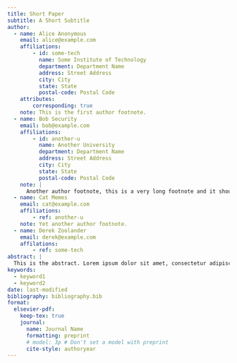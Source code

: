 ```yaml
---
title: Short Paper
subtitle: A Short Subtitle
author:
  - name: Alice Anonymous
    email: alice@example.com
    affiliations: 
        - id: some-tech
          name: Some Institute of Technology
          department: Department Name
          address: Street Address
          city: City
          state: State
          postal-code: Postal Code
    attributes:
        corresponding: true
    note: This is the first author footnote.
  - name: Bob Security
    email: bob@example.com
    affiliations:
        - id: another-u
          name: Another University
          department: Department Name
          address: Street Address
          city: City
          state: State
          postal-code: Postal Code
    note: |
      Another author footnote, this is a very long footnote and it should be a really long footnote. But this footnote is not yet sufficiently long enough to make two lines of footnote text.
  - name: Cat Memes
    email: cat@example.com
    affiliations:
        - ref: another-u
    note: Yet another author footnote.
  - name: Derek Zoolander
    email: derek@example.com
    affilations:
        - ref: some-tech
abstract: |
  This is the abstract. Lorem ipsum dolor sit amet, consectetur adipiscing elit. Vestibulum augue turpis, dictum non malesuada a, volutpat eget velit. Nam placerat turpis purus, eu tristique ex tincidunt et. Mauris sed augue eget turpis ultrices tincidunt. Sed et mi in leo porta egestas. Aliquam non laoreet velit. Nunc quis ex vitae eros aliquet auctor nec ac libero. Duis laoreet sapien eu mi luctus, in bibendum leo molestie. Sed hendrerit diam diam, ac dapibus nisl volutpat vitae. Aliquam bibendum varius libero, eu efficitur justo rutrum at. Sed at tempus elit.
keywords: 
  - keyword1
  - keyword2
date: last-modified
bibliography: bibliography.bib
format:
  elsevier-pdf:
    keep-tex: true
    journal:
      name: Journal Name
      formatting: preprint
      # model: 3p # Don't set a model with preprint
      cite-style: authoryear
---
```


```{=latex}
\section{Introdução}

\section{Parte 1}

A Fig.~\ref{fig:part1-original} apresenta o circuito original proposto pelo trabalho.

\begin{figure}
    \centering
    \includegraphics[width=0.75\linewidth]{Images/part1-original.png}
    \caption{Circuito original}
    \label{fig:part1-original}
\end{figure}

\subsection{Análise DC}

Abaixo, na Fig.~\ref{fig:part1-dc-circuit} foram anulados a fonte de tensão alternada, o capacitor e o indutor. 

\begin{figure}
    \centering
    \includegraphics[width=0.75\linewidth]{Images/part1-dc-circuit.png}
    \caption{Circuito com elementos AC anulados}
    \label{fig:part1-dc-circuit}
\end{figure}

A Fig.~\ref{fig:part1-simplified-circuit-dc} apresenta o circuito simplificado.

\begin{figure}
    \centering
    \includegraphics[width=0.75\linewidth]{Images/part1-simplified-circuit-dc.png}
    \caption{Circuito simplificado para análise DC}
    \label{fig:part1-simplified-circuit-dc}
\end{figure}

A partir do circuito apresentado na Fig.~\ref{fig:part1-simplified-circuit-dc}, é possível analisar a corrente de operação do diodo \(D_1\). A corrente de operação é dada pela seguinte equação

\[
    \begin{split}
        I&=I_Se^{\frac{v}{V_T}}\implies\\
        \ln\left(\frac{I}{I_S}\right)&=\frac{v}{V_T}\implies\\
        v&=V_T\ln\left(\frac{I}{I_S}\right)
    \end{split}
\]

em que a \(I_S\) é a corrente de saturação, dada pelo problema como \(I_S=222\;\text{pA}\), \(V_T\approx25,3\;\text{mV}\) é a tensão térmica e \(v\) é a tensão aplicada sobre o diodo.

Aplicando os valores, obtém-se

\[
    \begin{split}
        v&=25,3\cdot10^{-3}\ln\left(\frac{1\cdot10^{-3}}{222\cdot10^{-12}}\right)\implies\\
        &=387,6\;\text{mV}
    \end{split}
\]


\subsection{Simulação DC}

A Fig.~\ref{fig:part1-dc-simulation} apresenta os resultados obtidos por meio da simulação DC do circuito.

\begin{figure}
    \centering
    \includegraphics[width=0.75\linewidth]{Images/image.png}
    \caption{Simulação DC do circuito}
    \label{fig:part1-dc-simulation}
\end{figure}

\subsection{Análise de pequenos sinais}

Para pequenos sinais, o diodo opera como uma resistência linear. Dessa forma, é possível substituir o diodo por um resistor \(r_d\). A Fig.~\ref{fig:small-signal-model} apresenta o circuito, sendo que o diodo foi substituído por um resistor \(r_d\).

\begin{figure}
    \centering
    \includegraphics[width=0.75\linewidth]{Images/small-signal-model.png}
    \caption{Circuito com o diodo no modelo de pequenos sinais}
    \label{fig:small-signal-model}
\end{figure}

Esse resistor \(r_d\) pode ser modelado como se segue. Supõe-se que um sinal \(v_D(t)=V_D+v_d(t)\) seja aplicado a um diodo, sendo \(V_D\) a parcela DC do sinal \(v_D\) e \(v_d\) o sinal propriamente dito. Para obter a corrente \(i_D(t)\), utiliza-se a relação a seguir

\[
    \begin{split}
        i_D(t)&=I_Se^{\frac{v_D}{V_T}}=I_Se^{\frac{V_D+v_d}{V_T}}\implies\\
        i_D(t)&=I_Se^{\frac{v_D}{V_T}}e^{\frac{v_d}{V_T}}\implies\\
        i_D(t)&=I_De^{\frac{v_d}{V_T}}
    \end{split}
\]

Se \(\frac{v_d}{V_T})\gg1\), ou seja, se \(v_d\gg V_T\), então é possível utilizar a seguinte expressão

\[
    \begin{split}
        i_D(t)&\approx I_D\left(1+\frac{v_d}{V_T}\right)\implies\\
        i_D(t)&=I_D+\frac{I_D}{V_T}v_d
    \end{split}
\]

Assim, a resistência do modelo de pequenos sinais é definida como \(r_d=\frac{V_T}{I_D}\).


\subsection{Simulação AC}

Para a simulação do modelo obtido, foi realizada uma varredura nas correntes que são aplicadas ao diodo, de \(1\;\text{mA}\) a \(10\;\text{mA}\), com uma frequência fixa de \(1\;\text{GHz}\). Os resultados obtidos, bem como todo o modelo utilizado para a simulação pode ser visualizado na Fig.~\ref{fig:complete-ac-simulation}.

\begin{figure}
    \centering
    \includegraphics[width=0.75\linewidth]{Images/complete-ac-simulation.png}
    \caption{Simulação AC completa}
    \label{fig:complete-ac-simulation}
\end{figure}


\section{Parte 2}

\subsection{Análise DC}

A Fig.~\ref{fig:part2-original} apresenta o circuito original.

\begin{figure}
    \centering
    \includegraphics[width=0.8\linewidth]{Images/part2-original.png}
    \caption{Circuito original do amplificador}
    \label{fig:part2-original}
\end{figure}

A primeira análise a ser realizada é a análise em corrente contínua (análise DC). Dessa forma, a fonte de corrente alternada \(I_1\) é anulada e os capacitores \(C_i\) e \(C_B\) são substituídos por circuitos abertos. Essas substituições podem ser visualizadas no circuito da Fig.~\ref{fig:dc-analysis-circuit}.

\begin{figure}
    \centering
    \includegraphics[width=1\linewidth]{Images/dc-analysis-circuit.png}
    \caption{Circuito com elementos AC anulados}
    \label{fig:dc-analysis-circuit}
\end{figure}

Após essa anulação dos componentes, o circuito pode ser simplificado como é apresentado na Fig.~\ref{fig:part2-dc-simplified-circuit}.

\begin{figure}
    \centering
    \includegraphics[width=1\linewidth]{Images/part2-dc-simplified-circuit.png}
    \caption{Circuito simplificado para análise DC}
    \label{fig:part2-dc-simplified-circuit}
\end{figure}

A Fig.~\ref{fig:part2-magnitudes-dc-simplified-circuit} evidencia as grandezas que se desejam obter do circuito.

\begin{figure}
    \centering
    \includegraphics[width=1\linewidth]{Images/part2-magnitudes-dc-simplified-circuit.png}
    \caption{Circuito simplificado para análise DC com grandezas evidentes}
    \label{fig:part2-magnitudes-dc-simplified-circuit}
\end{figure}

O cálculo de tais grandezas é iniciado calculando o analisando a malha a seguir

\[
    \begin{split}
        R_EI_E+V_{EC}+R_CI_L=V_1\implies\\
        R_EI_E+V_{EB}+I_BR_f+R_CI_L=V_1
    \end{split}
\]

Em relação às correntes do circuito, pode-se perceber que

\[
    I_E=I_B+I_C
\]

e

\[
    I_L=I_B+I_C
\]

Dessa forma, pode-se estabelecer que \(I_E=I_L=(\beta+1)I_B\). Substituindo essas relações resulta em

\[
    (\beta+1)I_BR_E+V_{EB}+I_BR_f+(\beta+1)I_BR_C=V_1
\]

Rearranjando os termos

\[
    I_B=\frac{V_1-V_{EB}}{(\beta+1)R_E+R_f+(\beta+1)R_C}
\]

Usualmente, o valor de \(V_{EB}\approx0,7\;\text{V}\). Além disso, substituindo os valores obtém-se

\[
    \begin{split}
        I_B&=\frac{5-0,7}{(500+1)12,5+21\cdot10^{3}+(500+1)50}\implies\\
        &=82,2\;\mu\text{A}
    \end{split}
\]

Consequentemente a correntes de coletor é calculada por

\[
    \begin{split}
        I_C&=\beta I_B\implies\\
        &=500\cdot82,2\cdot10^{-6}\implies\\
        &=41,1\;\text{mA}
    \end{split}
\]

De forma semelhante, a corrente de emissor é dada por

\[
    \begin{split}
        I_E&=(\beta+1)I_B\implies\\
        &=(500+1)\cdot82,2\cdot10^{-6}\implies\\
        &=41,2\;\text{mA}
    \end{split}
\]

Assim, foram calculadas todas as correntes da análise DC do circuito. Agora, calculam-se as tensões. O cálculo das tensões inicia-se pela tensão de emissor

\[
    \begin{split}
        I_E&=\frac{V_1-V_E}{R_E}\implies\\
        V_E&=V_1-I_ER_E\implies\\
        &=5-41,2\cdot10^{-3}\cdot12,5\implies\\
        &=4.49\;\text{V}
    \end{split}
\]

A tensão de base é dada por

\[
    \begin{split}
        V_{EB}&=V_E-V_B\implies\\
        V_B&=V_E-V_{EB}\implies\\
        V_B&=4,49-0,7=3,8\;\text{V}
    \end{split}
\]

Assim, a tensão de coletor é dada por

\[
    \begin{split}
        I_B&=\frac{V_B-V_C}{R_f}\implies\\
        V_C&=V_B-I_BR_f\implies\\
        &=3,8-82,2\cdot10^{-6}\cdot21\cdot10^{3}\implies\\
        &=2,1\;\text{V}
    \end{split}
\]

Uma forma de verificação dos valores calculados pode ser realizada calculando-se a corrente sobre a carga (e consequentemente a corrente no emissor) por meio dos valores obtidos nos cálculos anteriores

\[
    \begin{split}
        I_E&=\frac{V_C-0}{R_C}\implies\\
        &=\frac{V_C}{R_C}\implies\\
        &=\frac{2,1}{50}=41,2\;\text{mA}
    \end{split}
\]

Essa verificação garante que os valores estão coesos. 


\subsection{Simulação DC}

Com todos esses valores em mãos, é possível simular o circuito e realizar a simulação DC.

\begin{figure}
    \centering
    \includegraphics[width=0.75\linewidth]{Images/part2-simul-DC.png}
    \caption{Simulação DC do circuito amplificador}
    \label{fig:part2-simul-DC}
\end{figure}

Para fins de comparação, a Tab.~\ref{tab:calc_sim} apresenta uma comparação entre os valores calculados e simulados, com base na Fig.~\ref{fig:part2-simul-DC}.

\begin{table}[h!]
    \centering
    \begin{tabular}{|c|c|c|}
        \hline
        \textbf{Descrição} & \textbf{Cálculo} & \textbf{Simulação} \\ \hline
        $I_B$ & 82,2$\mu$A & 79$\mu$A \\ \hline
        $I_C$ & 41,1mA & 39,5mA \\ \hline
        $I_E$ & 41,2mA & 39,6mA \\ \hline
        $V_B$ & 3,8V & 3,64V \\ \hline
        $V_C$ & 2,1V & 1,98V \\ \hline
        $V_E$ & 4,49V & 4,51V \\ \hline
        $V_{EB}$ & 0,7V & 0,685V \\ \hline
    \end{tabular}
    \caption{Comparação entre valores calculados e simulados}
    \label{tab:calc_sim}
\end{table}

Todos os cálculos apresentados nesta subseção foram realizados com base no Capítulo 6 \textit{Bipolar Junction Transistors (BJTs)}, especificamente as subseções 6.1.2 \textit{Operation of the npn Transistor in the Active Mode}, 6.1.5 \textit{The pnp Transistor} da Seção 6.1 \textit{Device Structure and Physical Operation}, a Subseção 6.2.1 \textit{Circuit Symbols and Conventions} da Seção 6.2 \textit{Current–Voltage Characteristics} e a Seção 6.3 \textit{BJT Circuits at DC} de \cite{sedra2014microelectronic}.

\subsection{Análise de pequenos sinais}

A Fig.~\ref{fig:small-signal-model-ac} apresenta o circuito completo, com a substituição do transistor por seu modelo híbrido-\(\pi\), sem a resistência \(r_o\), dessa forma, negligenciando o efeito \textit{Early} ou modulação da largura da base.

\begin{figure}
    \centering
    \includegraphics[width=0.75\linewidth]{Images/small-signal-model-ac.png}
    \caption{Substituição do transistor pelo modelo de híbrido-\(\pi\)}
    \label{fig:small-signal-model-ac}
\end{figure}

Considerando que o amplificador opere com uma frequência da ordem de GHz, o capacitor fornece uma impedância na ordem dos \(\mu\Omega\), dessa forma, podem ser tratados como curto-circuitos e as fontes de tensão e corrente contínuas são negligenciadas para a análise AC. Assim, a representação do circuito com essas simplificações é apresentado na Fig.~\ref{fig:ac-simplified-circuit}.

\begin{figure}
    \centering
    \includegraphics[width=0.75\linewidth]{Images/ac-simplified-circuit2.png}
    \caption{Circuito AC simplificado}
    \label{fig:ac-simplified-circuit}
\end{figure}

Para realizar a análise desse circuito, é importante relembrar que a admitância \(g_m\) segue a relação

\[
    \begin{split}
        g_m&=\frac{I_C}{V_T}\implies\\
        &=\frac{41,1\cdot10^{-3}}{25,3\cdot10^{-3}}\implies\\
        &=1,64\;\text{S}
    \end{split}
\]

E a resistência \(r_\pi\)

Neste momento, elabora-se uma expressão para obtenção da tensão de entrada do amplificador

\[
    i_E=i_C+i_B\implies\\
    I_1+\frac{0-v_E}{R_4}+\frac{0-v_E}{R_E}=g_mv_{EB}+\frac{v_{EB}}{r_\pi}
\]



















Todos os cálculos apresentados nesta subseção foram realizados com base no Capítulo 7 \textit{Transistor Amplifiers}, especificamente a parte \textit{The BJC Case} da Subseção 7.2.2 \textit{The BJT Case} da Seção 7.2 \textit{Small-Signal Operation and Models} e a Subseção 7.3.2 \textit{Characterizing Amplifiers} da Seção 7.3 \textit{Basic Configurations} de \cite{sedra2014microelectronic}.

```